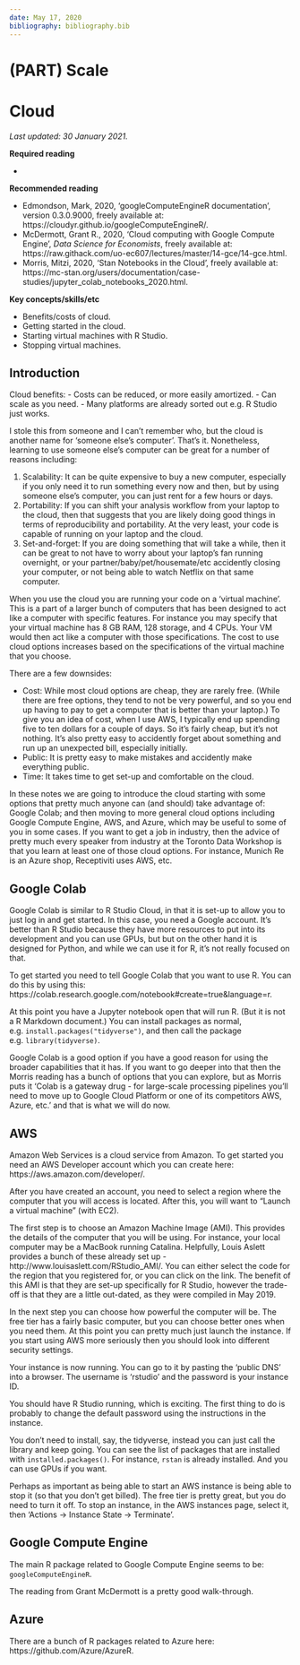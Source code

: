 ```yaml
---
date: May 17, 2020
bibliography: bibliography.bib
---
```


# (PART) Scale {-}

# Cloud

*Last updated: 30 January 2021.*

**Required reading**

- 

**Recommended reading**

- Edmondson, Mark, 2020, 'googleComputeEngineR documentation', version 0.3.0.9000, freely available at: https://cloudyr.github.io/googleComputeEngineR/.
- McDermott, Grant R., 2020, 'Cloud computing with Google Compute Engine', *Data Science for Economists*, freely available at: https://raw.githack.com/uo-ec607/lectures/master/14-gce/14-gce.html.
- Morris, Mitzi, 2020, 'Stan Notebooks in the Cloud', freely available at: https://mc-stan.org/users/documentation/case-studies/jupyter_colab_notebooks_2020.html.

**Key concepts/skills/etc**

- Benefits/costs of cloud.
- Getting started in the cloud.
- Starting virtual machines with R Studio.
- Stopping virtual machines.





## Introduction

Cloud benefits:
- Costs can be reduced, or more easily amortized.
- Can scale as you need.
- Many platforms are already sorted out e.g. R Studio just works.


I stole this from someone and I can't remember who, but the cloud is another name for 'someone else's computer'. That's it. Nonetheless, learning to use someone else's computer can be great for a number of reasons including:

1) Scalability: It can be quite expensive to buy a new computer, especially if you only need it to run something every now and then, but by using someone else's computer, you can just rent for a few hours or days. 
2) Portability: If you can shift your analysis workflow from your laptop to the cloud, then that suggests that you are likely doing good things in terms of reproducibility and portability. At the very least, your code is capable of running on your laptop and the cloud.
3) Set-and-forget: If you are doing something that will take a while, then it can be great to not have to worry about your laptop's fan running overnight, or your partner/baby/pet/housemate/etc accidently closing your computer, or not being able to watch Netflix on that same computer. 

When you use the cloud you are running your code on a 'virtual machine'. This is a part of a larger bunch of computers that has been designed to act like a computer with specific features. For instance you may specify that your virtual machine has 8 GB RAM, 128 storage, and 4 CPUs. Your VM would then act like a computer with those specifications. The cost to use cloud options increases based on the specifications of the virtual machine that you choose.

There are a few downsides:

- Cost: While most cloud options are cheap, they are rarely free. (While there are free options, they tend to not be very powerful, and so you end up having to pay to get a computer that is better than your laptop.) To give you an idea of cost, when I use AWS, I typically end up spending five to ten dollars for a couple of days. So it's fairly cheap, but it's not nothing. It's also pretty easy to accidently forget about something and run up an unexpected bill, especially initially. 
- Public: It is pretty easy to make mistakes and accidently make everything public.
- Time: It takes time to get set-up and comfortable on the cloud.

In these notes we are going to introduce the cloud starting with some options that pretty much anyone can (and should) take advantage of: Google Colab; and then moving to more general cloud options including Google Compute Engine, AWS, and Azure, which may be useful to some of you in some cases. If you want to get a job in industry, then the advice of pretty much every speaker from industry at the Toronto Data Workshop is that you learn at least one of those cloud options. For instance, Munich Re is an Azure shop, Receptiviti uses AWS, etc.




## Google Colab

Google Colab is similar to R Studio Cloud, in that it is set-up to allow you to just log in and get started. In this case, you need a Google account. It's better than R Studio because they have more resources to put into its development and you can use GPUs, but but on the other hand it is designed for Python, and while we can use it for R, it's not really focused on that.

To get started you need to tell Google Colab that you want to use R. You can do this by using this: https://colab.research.google.com/notebook#create=true&language=r.

At this point you have a Jupyter notebook open that will run R. (But it is not a R Markdown document.) You can install packages as normal, e.g. `install.packages("tidyverse")`, and then call the package e.g. `library(tidyverse)`.

Google Colab is a good option if you have a good reason for using the broader capabilities that it has. If you want to go deeper into that then the Morris reading has a bunch of options that you can explore, but as Morris puts it 'Colab is a gateway drug - for large-scale processing pipelines you'll need to move up to Google Cloud Platform or one of its competitors AWS, Azure, etc.' and that is what we will do now.



## AWS

Amazon Web Services is a cloud service from Amazon. To get started you need an AWS Developer account which you can create here: https://aws.amazon.com/developer/.

After you have created an account, you need to select a region where the computer that you will access is located. After this, you will want to "Launch a virtual machine" (with EC2). 

The first step is to choose an Amazon Machine Image (AMI). This provides the details of the computer that you will be using. For instance, your local computer may be a MacBook running Catalina. Helpfully, Louis Aslett provides a bunch of these already set up - http://www.louisaslett.com/RStudio_AMI/. You can either select the code for the region that you registered for, or you can click on the link. The benefit of this AMI is that they are set-up specifically for R Studio, however the trade-off is that they are a little out-dated, as they were compiled in May 2019.

In the next step you can choose how powerful the computer will be. The free tier has a fairly basic computer, but you can choose better ones when you need them. At this point you can pretty much just launch the instance. If you start using AWS more seriously then you should look into different security settings.

Your instance is now running. You can go to it by pasting the 'public DNS' into a browser. The username is 'rstudio' and the password is your instance ID.

You should have R Studio running, which is exciting. The first thing to do is probably to change the default password using the instructions in the instance.

You don't need to install, say, the tidyverse, instead you can just call the library and keep going. You can see the list of packages that are installed with `installed.packages()`. For instance, `rstan` is already installed. And you can use GPUs if you want.

Perhaps as important as being able to start an AWS instance is being able to stop it (so that you don't get billed). The free tier is pretty great, but you do need to turn it off. To stop an instance, in the AWS instances page, select it, then 'Actions -> Instance State -> Terminate'.




## Google Compute Engine

The main R package related to Google Compute Engine seems to be: `googleComputeEngineR`.

The reading from Grant McDermott is a pretty good walk-through. 


## Azure

There are a bunch of R packages related to Azure here: https://github.com/Azure/AzureR.

